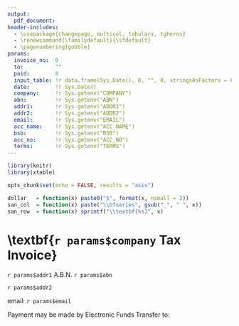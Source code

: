 ```yaml
---
output:
  pdf_document:
header-includes:
  - \usepackage{changepage, multicol, tabularx, tgheros}
  - \renewcommand{\familydefault}{\sfdefault}
  - \pagenumbering{gobble}
params:
  invoice_no:  0
  to:          ""
  paid:        0
  input_table: !r data.frame(Sys.Date(), 0, "", 0, stringsAsFactors = FALSE)
  date:        !r Sys.Date()
  company:     !r Sys.getenv("COMPANY")
  abn:         !r Sys.getenv("ABN")
  addr1:       !r Sys.getenv("ADDR1")
  addr2:       !r Sys.getenv("ADDR2")
  email:       !r Sys.getenv("EMAIL")
  acc_name:    !r Sys.getenv("ACC_NAME")
  bsb:         !r Sys.getenv("BSB")
  acc_no:      !r Sys.getenv("ACC_NO")
  terms:       !r Sys.getenv("TERMS")
---
```


\vspace{20pt}

```r
library(knitr)
library(xtable)

opts_chunk$set(echo = FALSE, results = "asis")

dollar   = function(x) paste0("$", format(x, nsmall = 2))
san_col  = function(x) paste("\\bfseries", gsub("_", " ", x))
san_row  = function(x) sprintf("\\textbf{%s}", x)
```

\textbf{`r params$company` \hfill Tax Invoice}
==============================================

`r params$addr1` \hspace{10em} A.B.N. `r params$abn`

`r params$addr2`

email: `r params$email`

\vspace{20pt}

\begin{multicols}{2}

{\large\bfseries To:}

`r paste(readLines(textConnection(params$to)), collapse = "\\\\")`

\columnbreak

\begin{flushright}
\begin{tabular}{>{\bfseries}lr}
Invoice No: & `r params$invoice_no` \\
Date:       & `r params$date`
\end{tabular}
\end{flushright}

\end{multicols}

\vspace{30pt}

\begin{adjustwidth}{-\tabcolsep}{\tabcolsep}

```r
input_table            = params$input_table
input_table$Ex_Total   = input_table[, "Hours"] * input_table[, "Ex_Rate"]

input_table_x          = input_table
input_table_x$Date     = as.character(input_table$Date)
input_table_x$Hours    = format(input_table_x$Hours, nsmall = 1)
input_table_x$Ex_Rate  = dollar(input_table_x$Ex_Rate)
input_table_x$Ex_Total = dollar(input_table_x$Ex_Total)
input_table_x          = xtable(input_table_x)
align(input_table_x)   = "lllXll"

print(input_table_x,
      hline.after                = NULL,
      sanitize.colnames.function = san_col,
      include.rownames           = FALSE,
      floating                   = FALSE,
      floating.environment       = NULL,
      table.placement            = NULL,
      comment                    = FALSE,
      tabular.environment        = "tabularx",
      width                      = "\\textwidth"
)
```

\end{adjustwidth}
\vfill

Payment may be made by Electronic Funds Transfer to:
\begin{adjustwidth}{-\tabcolsep}{\tabcolsep}
\begin{multicols}{2}
\begin{tabular}{>{\bfseries}lr}
Name: & `r params$acc_name`\\
BSB:  & `r params$bsb`\\
Acc:  & `r params$acc_no`
\end{tabular}

\hspace{\tabcolsep}\small Terms: `r params$terms`

\columnbreak

\begin{flushright}

```r
subtotal = sum(input_table[, "Ex_Total"])
gst      = subtotal / 10L
total    = subtotal + gst
paid     = params$paid

output_table = rbind("Sub Total:"      = dollar(subtotal),
                     "GST:"            = dollar(gst),
                     "Total Inc. GST:" = dollar(total),
                     "Paid:"           = dollar(paid),
                     "Balance Due:"    = dollar(total - paid))
output_table = xtable(output_table)
align(output_table) = "rr"

print(output_table,
      floating                   = FALSE,
      floating.environment       = NULL,
      table.placement            = NULL,
      hline.after                = NULL,
      include.colnames           = FALSE,
      add.to.row                 = list(pos     = as.list(1:5),
                                        command = rep("[10pt]", 5)),
      sanitize.rownames.function = san_row,
      comment                    = FALSE)
```
\end{flushright}

\end{multicols}
\end{adjustwidth}
